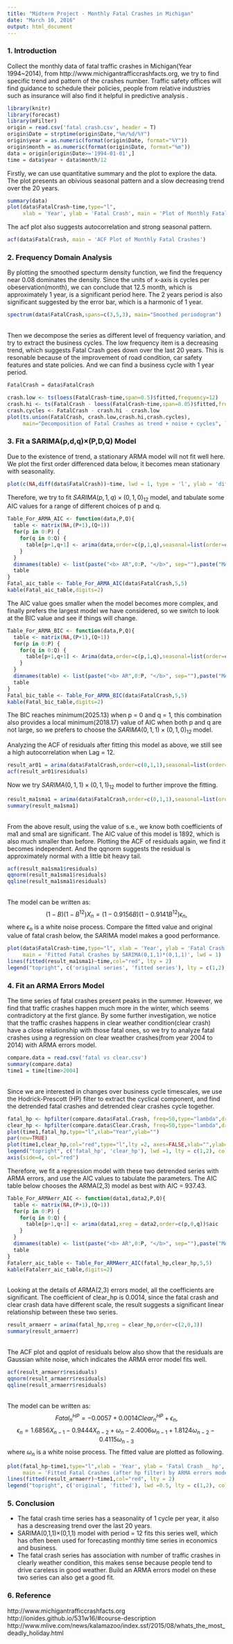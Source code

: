 ```yaml
---
title: "Midterm Project - Monthly Fatal Crashes in Michigan"
date: "March 10, 2016"
output: html_document
---
```



### 1. Introduction

Collect the monthly data of fatal traffic crashes in Michigan(Year 1994~2014), from http://www.michigantrafficcrashfacts.org, we try to find specific trend and pattern of the crashes number. Traffic safety offices will find guidance to schedule their policies, people from relative industries such as insurance will also find it helpful in predictive analysis .

```r
library(knitr)
library(forecast)
library(mFilter)
origin = read.csv('fatal crash.csv', header = T)
origin$Date = strptime(origin$Date,"%m/%d/%Y")
origin$year = as.numeric(format(origin$Date, format="%Y"))
origin$month = as.numeric(format(origin$Date, format="%m"))
data = origin[origin$Date>='1994-01-01',]
time = data$year + data$month/12
```

Firstly, we can use quantitative summary and the plot to explore the data. The plot presents an obivious seasonal pattern and a slow decreasing trend over the 20 years. 

```r
summary(data)
plot(data$FatalCrash~time,type="l",
     xlab = 'Year', ylab = 'Fatal Crash', main = 'Plot of Monthly Fatal Crashes Series')
```

The acf plot also suggests autocorrelation and strong seasonal pattern.
```r
acf(data$FatalCrash, main = 'ACF Plot of Monthly Fatal Crashes')
```


### 2. Frequency Domain Analysis

By plotting the smoothed specturm density function, we find the frequency near 0.08 dominates the density. Since the units of x-axis is cycles per obeservation(month), we can conclude that 12.5 month, which is approximately 1 year, is a significant period here. The 2 years period is also significant suggested by the error bar, which is a harmonic of 1 year. 
```r
spectrum(data$FatalCrash,spans=c(3,5,3), main="Smoothed periodogram")
```


<br /> 
Then we decompose the series as different level of frequency variation, and try to extract the business cycles. The low frequency item is a decreasing trend, which suggests Fatal Crash goes down over the last 20 years. This is resonable because of the improvement of road condition, car safety features and state policies. And we can find a business cycle with 1 year period.

```r
FatalCrash = data$FatalCrash
```

```r
crash.low <- ts(loess(FatalCrash~time,span=0.5)$fitted,frequency=12)
crash.hi <- ts(FatalCrash - loess(FatalCrash~time,span=0.05)$fitted,frequency=12)
crash.cycles <- FatalCrash - crash.hi - crash.low
plot(ts.union(FatalCrash, crash.low,crash.hi,crash.cycles),
     main="Decomposition of Fatal Crashes as trend + noise + cycles", lwd = 1.5)
```


### 3. Fit a SARIMA(p,d,q)×(P,D,Q) Model

Due to the existence of trend, a stationary ARMA model will not fit well here. We plot the first order differenced data below, it becomes mean stationary with seasonality. 

```r
plot(c(NA,diff(data$FatalCrash))~time, lwd = 1, type = 'l', ylab = 'difference of fatal crash', main = 'Plot of Differenced Series')
```

Therefore, we try to fit $SARIMA(p,1,q)×(0,1,0)_{12}$ model, and tabulate some AIC values for a range of different choices of p and q.

```r
Table_For_ARMA_AIC <- function(data,P,Q){
  table <- matrix(NA,(P+1),(Q+1))
  for(p in 0:P) {
    for(q in 0:Q) {
      table[p+1,q+1] <- arima(data,order=c(p,1,q),seasonal=list(order=c(0,1,0),period=12))$aic
    }
  }
  dimnames(table) <- list(paste("<b> AR",0:P, "</b>", sep=""),paste("MA",0:Q,sep=""))
  table
}
Fatal_aic_table <- Table_For_ARMA_AIC(data$FatalCrash,5,5)
kable(Fatal_aic_table,digits=2)
```

The AIC value goes smaller when the model becomes more complex, and finally prefers the largest model we have considered, so we switch to look at the BIC value and see if things will change. 
```r
Table_For_ARMA_BIC <- function(data,P,Q){
  table <- matrix(NA,(P+1),(Q+1))
  for(p in 0:P) {
    for(q in 0:Q) {
      table[p+1,q+1] <- Arima(data,order=c(p,1,q),seasonal=list(order=c(0,1,0),period=12))$bic
    }
  }
  dimnames(table) <- list(paste("<b> AR",0:P, "</b>", sep=""),paste("MA",0:Q,sep=""))
  table
}
Fatal_bic_table <- Table_For_ARMA_BIC(data$FatalCrash,5,5)
kable(Fatal_bic_table,digits=2)
```

The BIC reaches minimum(2025.13) when p = 0 and q = 1, this combination also provides a local minimum(2018.17) value of AIC when both p and q are not large, so we prefers to choose the $SARIMA(0,1,1)×(0,1,0)_{12}$ model. 

Analyzing the ACF of residuals after fitting this model as above, we still see a high autocorrelation when Lag = 12.
```r
result_ar01 = arima(data$FatalCrash,order=c(0,1,1),seasonal=list(order=c(0,1,0),period=12))
acf(result_ar01$residuals)
```

Now we try $SARIMA(0,1,1)×(0,1,1)_{12}$ model to further improve the fitting.

```r
result_ma1sma1 = arima(data$FatalCrash,order=c(0,1,1),seasonal=list(order=c(0,1,1),period=12))
summary(result_ma1sma1)
```

<br /> 
From the above result, using the value of s.e., we know both coefficients of ma1 and sma1 are significant. The AIC value of this model is 1892, which is also much smaller than before. Plotting the ACF of residuals again, we find it becomes independent. And the qqnorm suggests the residual is approximately normal with a little bit heavy tail.

```r
acf(result_ma1sma1$residuals)
qqnorm(result_ma1sma1$residuals)
qqline(result_ma1sma1$residuals)
```

<br /> 
The model can be written as:
$$ (1-B)(1-B^{12})X_n= (1-0.9156B)(1-0.9141B^{12}) \epsilon_n , $$
where $\epsilon_n$ is a white noise process. 
Compare the fitted value and original value of fatal crash below, the SARIMA model makes a good performance.

```r
plot(data$FatalCrash~time,type="l", xlab = 'Year', ylab = 'Fatal Crash',
     main = 'Fitted Fatal Crashes by SARIMA(0,1,1)*(0,1,1)', lwd = 1)
lines(fitted(result_ma1sma1)~time,col="red", lty = 2)
legend("topright", c('original series', 'fitted series'), lty = c(1,2), lwd =1, col=c('black','red'))
```

### 4. Fit an ARMA Errors Model

The time series of fatal crashes present peaks in the summer. However, we find that traffic crashes happen much more in the winter, which seems contradictory at the first glance. By some further investigation, we notice that the traffic crashes happens in clear weather condition(clear crash) have a close relationship with those fatal ones, so we try to analyze fatal crashes using a regression on clear weather crashes(from year 2004 to 2014) with ARMA errors model. 

```r
compare.data = read.csv('fatal vs clear.csv')
summary(compare.data)
time1 = time[time>2004]
```

<br />
Since we are interested in changes over business cycle timescales, we use the Hodrick-Prescott (HP) filter to extract the cyclical component, and find the detrended fatal crashes and detrended clear crashes cycle together. 

```r
fatal_hp <- hpfilter(compare.data$Fatal.Crash, freq=50,type="lambda",drift=F)$cycle
clear_hp <- hpfilter(compare.data$Clear.Crash, freq=50,type="lambda",drift=F)$cycle
plot(time1,fatal_hp,type="l",xlab="Year",ylab="")
par(new=TRUE)
plot(time1,clear_hp,col="red",type="l",lty =2, axes=FALSE,xlab="",ylab="", main = 'Detrended Fatal Crash and Clear Crash')
legend("topright", c('fatal_hp', 'clear_hp'), lwd =1, lty = c(1,2), col=c('black','red'))
axis(side=4, col="red")
```

Therefore, we fit a regression model with these two detrended series with ARMA errors, and use the AIC values to tabulate the parameters. The AIC table below chooses the ARMA(2,3) model as best with AIC = 937.43.	

```r
Table_For_ARMAerr_AIC <- function(data1,data2,P,Q){
  table <- matrix(NA,(P+1),(Q+1))
  for(p in 0:P) {
    for(q in 0:Q) {
      table[p+1,q+1] <- arima(data1,xreg = data2,order=c(p,0,q))$aic
    }
  }
  dimnames(table) <- list(paste("<b> AR",0:P, "</b>", sep=""),paste("MA",0:Q,sep=""))
  table
}
Fatalerr_aic_table <- Table_For_ARMAerr_AIC(fatal_hp,clear_hp,5,5)
kable(Fatalerr_aic_table,digits=2)
```

<br />
Looking at the details of ARMA(2,3) errors model, all the coefficients are significant. The coefficient of clear_hp is 0.0014, since the fatal crash and clear crash data have different scale, the result suggests a significant linear relationship between these two series. 

```r
result_armaerr = arima(fatal_hp,xreg = clear_hp,order=c(2,0,3))
summary(result_armaerr)
```

<br />
The ACF plot and qqplot of residuals below also show that the residuals are Gaussian white noise, which indicates the ARMA error model fits well.

```r
acf(result_armaerr$residuals)
qqnorm(result_armaerr$residuals)
qqline(result_armaerr$residuals)
```

<br />
The model can be written as:
$$  Fatal^{HP}_n = -0.0057 + 0.0014  Clear^{HP}_n + \epsilon_n, $$
$$ \epsilon_n = 1.6856 X_{n-1} - 0.9444 X_{n-2} + \omega_n - 2.4006 \omega_{n-1} + 1.8124 \omega_{n-2} - 0.4115 \omega_{n-3} $$
where $\omega_n$ is a white noise process. The fitted value are plotted as following.

```r
plot(fatal_hp~time1,type="l",xlab = 'Year', ylab = 'Fatal Crash _ hp',
     main = 'Fitted Fatal Crashes (after hp filter) by ARMA errors model', lwd = 1)
lines(fitted(result_armaerr)~time1,col="red", lty = 2)
legend("topright", c('original', 'fitted'), lwd =0.5, lty = c(1,2), col=c('black','red'))
```

### 5. Conclusion

* The fatal crash time series has a seasonality of 1 cycle per year, it also has a descreasing trend over the last 20 years.
* SARIMA(0,1,1)×(0,1,1) model with period = 12 fits this series well, which has often been used for forecasting monthly time series in economics and business.
* The fatal crash series has association with number of traffic crashes in clearly weather condition, this makes sense because people tend to drive careless in good weather. Build an ARMA errors model on these two series can also get a good fit.

### 6. Reference

http://www.michigantrafficcrashfacts.org
<br />
http://ionides.github.io/531w16/#course-description
<br />
http://www.mlive.com/news/kalamazoo/index.ssf/2015/08/whats_the_most_deadly_holiday.html



